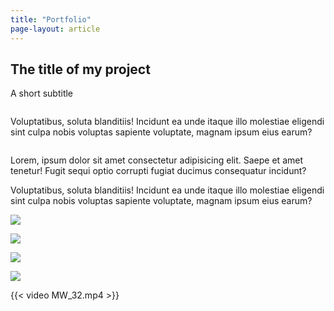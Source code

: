 ```yaml
--- 
title: "Portfolio"
page-layout: article
---
```


<section class="intro">
<h1 class="section__title section__title--intro">
The title <strong>of my project</strong>
</h1>
<p class="section__subtitle section__subtitle--intro">A short subtitle</p>
<img src="img/portfolio-01.jpg" alt="" class="intro__img">
</section>

<div class="portfolio-item-individual">
<p>Voluptatibus, soluta blanditiis! Incidunt ea unde itaque illo molestiae eligendi sint culpa nobis voluptas sapiente voluptate, magnam ipsum eius earum?</p>
<img src="img/portfolio-details.jpg" alt="">
<p>Lorem, ipsum dolor sit amet consectetur adipisicing elit. Saepe et amet tenetur! Fugit sequi optio corrupti fugiat ducimus consequatur incidunt?</p>
<p>Voluptatibus, soluta blanditiis! Incidunt ea unde itaque illo molestiae eligendi sint culpa nobis voluptas sapiente voluptate, magnam ipsum eius earum?</p>
</div>


::: {layout-ncol=2}

![](image-1.png)

![](image-2.png)

![](image-3.png)

![](image-4.jpg)

:::
{{< video MW_32.mp4 >}}